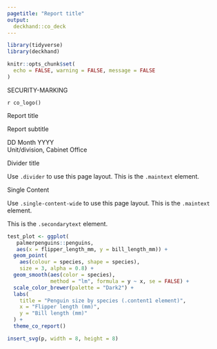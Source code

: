 ```yaml
---
pagetitle: "Report title"
output:
  deckhand::co_deck
---
```


``` r
library(tidyverse)
library(deckhand)

knitr::opts_chunk$set(
  echo = FALSE, warning = FALSE, message = FALSE
)

```

::::{.grid-page .front-cover}

:::{.security-marking}
SECURITY-MARKING
:::

:::{.logo}
`r co_logo()`
:::

:::{.title}
Report title
:::

:::{.panel}
:::

:::{.subtitle}
Report subtitle
:::

:::{.date}
DD Month YYYY<br />
Unit/division, Cabinet Office
:::

::::

::::{.grid-page .divider}

:::{.panel}
:::

:::{.title .outline}
Divider title
:::

:::{.maintext .outline}
Use `.divider` to use this page layout. This is the `.maintext` element.
:::

::::

::::{.grid-page .single-content}

:::{.title .outline}
Single Content
:::

:::{.maintext .outline}
Use `.single-content-wide` to use this page layout. This is the `.maintext` element.
:::

:::{.secondarytext .outline}
This is the `.secondarytext` element.
:::

:::{.content1 .outline}
```r
test_plot <- ggplot(
   palmerpenguins::penguins, 
   aes(x = flipper_length_mm, y = bill_length_mm)) + 
  geom_point(
    aes(colour = species, shape = species),
    size = 3, alpha = 0.8) +
  geom_smooth(aes(color = species),
              method = "lm", formula = y ~ x, se = FALSE) +
  scale_color_brewer(palette = "Dark2") +
  labs(
    title = "Penguin size by species (.content1 element)",
    x = "Flipper length (mm)",
    y = "Bill length (mm)"
  ) +
  theme_co_report()

insert_svg(p, width = 8, height = 8)
```
:::

::::
